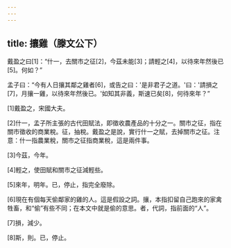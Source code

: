 ```yaml
---
---
---
```

title: 攘雞（滕文公下）
---



戴盈之曰[1]：“什一，去關市之征[2]，今茲未能[3]；請輕之[4]，以待來年然後已[5]。何如？”

孟子曰：“今有人日攘其鄰之雞者[6]，或告之曰：'是非君子之道。'曰：'請損之[7]，月攘一雞，以待來年然後已。'如知其非義，斯速已矣[8]，何待來年？”

[1]戴盈之，宋國大夫。

[2]什一，孟子所主張的古代田賦法，即徵收農產品的十分之一。關市之征，指在關市徵收的商業稅。征，抽稅。戴盈之是說，實行什一之賦，去掉關市之征。注意：什一指農業稅，關市之征指商業稅，這是兩件事。

[3]今茲，今年。

[4]輕之，使田賦和關市之征減輕些。

[5]來年，明年。已，停止，指完全廢除。

[6]現在有個每天偷鄰家的雞的人。這是假設之詞。攘，本指扣留自己跑來的家禽牲畜，和“偷”有些不同；在本文中就是偷的意思。者，代詞，指前面的“人”。

[7]損，減少。

[8]斯，則。已，停止。